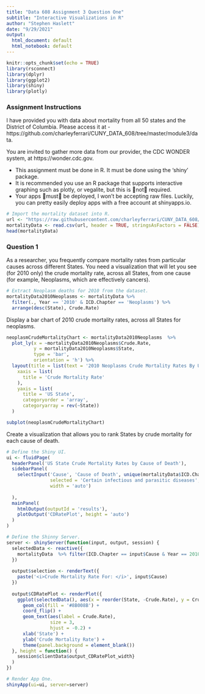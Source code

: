 ```yaml
---
title: "Data 608 Assignment 3 Question One"
subtitle: "Interactive Visualizations in R"
author: "Stephen Haslett"
date: "9/29/2021"
output:
  html_document: default
  html_notebook: default
---
```


```r
knitr::opts_chunk$set(echo = TRUE)
library(rsconnect)
library(dplyr)
library(ggplot2)
library(shiny)
library(plotly)
```

### Assignment Instructions

I have provided you with data about mortality from all 50 states and the District of Columbia. Please access it at - https://github.com/charleyferrari/CUNY_DATA_608/tree/master/module3/data.

You are invited to gather more data from our provider, the CDC WONDER system, at https://wonder.cdc.gov. 

- This assignment must be done in R. It must be done using the ‘shiny’ package.
- It is recommended you use an R package that supports interactive graphing such as plotly, or vegalite, but this is not required.
- Your apps must be deployed, I won’t be accepting raw files. Luckily, you can pretty easily deploy apps with a free account at shinyapps.io.


```r
# Import the mortality dataset into R. 
url <- "https://raw.githubusercontent.com/charleyferrari/CUNY_DATA_608/master/module3/data/cleaned-cdc-mortality-1999-2010-2.csv"
mortalityData <- read.csv(url, header = TRUE, stringsAsFactors = FALSE)
head(mortalityData)
```


### Question 1

As a researcher, you frequently compare mortality rates from particular causes across different States. You need a visualization that will let you see (for 2010 only) the crude mortality rate, across all States, from one cause (for example, Neoplasms, which are effectively cancers).

```r
# Extract Neoplasm deaths for 2010 from the dataset.
mortalityData2010Neoplasms <- mortalityData %>%
  filter(., Year == '2010' & ICD.Chapter == 'Neoplasms') %>%
  arrange(desc(State), Crude.Rate)
```

Display a bar chart of 2010 crude mortality rates, across all States for neoplasms.
```r
neoplasmCrudeMortalityChart <- mortalityData2010Neoplasms  %>%
  plot_ly(x = ~mortalityData2010Neoplasms$Crude.Rate,
          y = mortalityData2010Neoplasms$State,
          type = 'bar',
          orientation = 'h') %>%
  layout(title = list(text = '2010 Neoplasms Crude Mortality Rates By US State', font = list(size = 12), plot_bgcolor = '#e5ecf6'),
    xaxis = list(
      title = 'Crude Mortality Rate'
    ),
    yaxis = list(
      title = 'US State',
      categoryorder = 'array',
      categoryarray = rev(~State))
  )

subplot(neoplasmCrudeMortalityChart)   

```


Create a visualization that allows you to rank States by crude mortality for each cause of death.


```r
# Define the Shiny UI.
ui <- fluidPage(
  headerPanel('US State Crude Mortality Rates by Cause of Death'),
  sidebarPanel(
    selectInput('Cause', 'Cause of Death', unique(mortalityData$ICD.Chapter),
                selected = 'Certain infectious and parasitic diseases',
                width = 'auto')
    
  ),
  mainPanel(
    htmlOutput(outputId = 'results'),
    plotOutput('CDRatePlot', height = 'auto')
  )
)

# Define the Shinny Server.
server <- shinyServer(function(input, output, session) {
  selectedData <- reactive({
    mortalityData  %>% filter(ICD.Chapter == input$Cause & Year == 2010)
  })
  
  output$selection <- renderText({
    paste('<i>Crude Mortality Rate For: </i>', input$Cause)
  })
  
  output$CDRatePlot <- renderPlot({
    ggplot(selectedData(), aes(x = reorder(State, -Crude.Rate), y = Crude.Rate)) +
      geom_col(fill = '#8B008B') +
      coord_flip() +
      geom_text(aes(label = Crude.Rate),
                size = 3,
                hjust = -0.2) +
      xlab('State') +
      ylab('Crude Mortality Rate') +
      theme(panel.background = element_blank())
  }, height = function() {
    session$clientData$output_CDRatePlot_width}
  )
})

# Render App One.
shinyApp(ui=ui, server=server)
```
